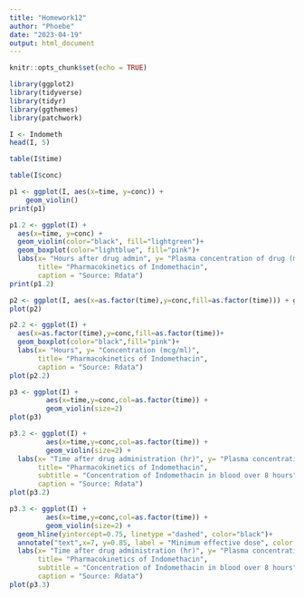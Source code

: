 ```yaml
---
title: "Homework12"
author: "Phoebe"
date: "2023-04-19"
output: html_document
---
```


```r
knitr::opts_chunk$set(echo = TRUE)
```


```r
library(ggplot2)
library(tidyverse)
library(tidyr)
library(ggthemes)
library(patchwork)
```

```r
I <- Indometh
head(I, 5)
```
```r
table(I$time)
```
```r
table(I$conc)
```

```r
p1 <- ggplot(I, aes(x=time, y=conc)) + 
    geom_violin()
print(p1)
```

```r
p1.2 <- ggplot(I) +
  aes(x=time, y=conc) + 
  geom_violin(color="black", fill="lightgreen")+
  geom_boxplot(color="lightblue", fill="pink")+
  labs(x= "Hours after drug admin", y= "Plasma concentration of drug (mcg/ml)",
       title= "Pharmacokinetics of Indomethacin",
       caption = "Source: Rdata")
print(p1.2)
```

```r
p2 <- ggplot(I, aes(x=as.factor(time),y=conc,fill=as.factor(time))) + geom_boxplot() 
plot(p2)
```

```r
p2.2 <- ggplot(I) +
  aes(x=as.factor(time),y=conc,fill=as.factor(time))+
  geom_boxplot(color="black",fill="pink")+
  labs(x= "Hours", y= "Concentration (mcg/ml)",
       title= "Pharmacokinetics of Indomethacin",
       caption = "Source: Rdata")
plot(p2.2)
```

```r
p3 <- ggplot(I) +
         aes(x=time,y=conc,col=as.factor(time)) + 
         geom_violin(size=2)
plot(p3)
```

```r
p3.2 <- ggplot(I) +
         aes(x=time,y=conc,col=as.factor(time)) + 
         geom_violin(size=2) +
  labs(x= "Time after drug administration (hr)", y= "Plasma concentration of indomethacin (mcg/ml)", col= "Time Gradient" ,
       title= "Pharmacokinetics of Indomethacin",
       subtitle = "Concentration of Indomethacin in blood over 8 hours",
       caption = "Source: Rdata")
plot(p3.2)
```

```r
p3.3 <- ggplot(I) +
         aes(x=time,y=conc,col=as.factor(time)) + 
         geom_violin(size=2) +
  geom_hline(yintercept=0.75, linetype ="dashed", color="black")+
  annotate("text",x=7, y=0.85, label = "Minimum effective dose", color = "black") +
  labs(x= "Time after drug administration (hr)", y= "Plasma concentration of indomethacin (mcg/ml)", col= "Time Gradient" , 
       title= "Pharmacokinetics of Indomethacin",
       subtitle = "Concentration of Indomethacin in blood over 8 hours",
       caption = "Source: Rdata")
plot(p3.3)
```




